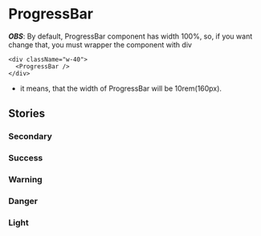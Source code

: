 

# ProgressBar

<Canvas>
  <Story id="components-progressbar--primary" />
</Canvas>

**_OBS_**: By default, ProgressBar component has width 100%, so, if you want change that, you must wrapper the component with div

```
<div className="w-40">
  <ProgressBar />
</div>
```

- it means, that the width of ProgressBar will be 10rem(160px).

<ArgsTable of={ProgressBar} />

## Stories

### Secondary

<Canvas>
  <Story id="components-progressbar--secondary" />
</Canvas>

### Success

<Canvas>
  <Story id="components-progressbar--success" />
</Canvas>

### Warning

<Canvas>
  <Story id="components-progressbar--warning" />
</Canvas>

### Danger

<Canvas>
  <Story id="components-progressbar--danger" />
</Canvas>

### Light

<Canvas>
  <div className="bg-black h-10 flex items-center">
    <Story id="components-progressbar--light" />
  </div>
</Canvas>
